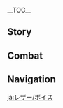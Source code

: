 {{CharacterTabs}}
{{LanguageTabs}}
__TOC__
==Story==
{{VO/Story
|character           = Razor
|language            = ja
|name                = レザー

<!-- Hello -->
|vo_01_01_title      = 初めまして…
|vo_01_01_subtitle   = Hello
|vo_01_01_file       = VO_{language}{character} Hello.ogg
|vo_01_01_tx         = お前の匂い…いい匂い。一緒に狩りをしよう！
|vo_01_01_rm         = Omae no nioi... ii nioi. Issho ni kari wo shiyou!

<!-- Chats -->
|vo_02_01_title      = 世間話・匂い
|vo_02_01_subtitle   = Chat: Scent
|vo_02_01_file       = VO_{language}{character} Chat - Scent.ogg
|vo_02_01_tx         = う、ウサギの匂い…
|vo_02_01_rm         = U, usagi no nioi...
|vo_02_02_title      = 世間話・空腹
|vo_02_02_subtitle   = Chat: Hunger
|vo_02_02_file       = VO_{language}{character} Chat - Hunger.ogg
|vo_02_02_tx         = 行くか、腹減った。
|vo_02_02_rm         = Iku ka, harahetta.
|vo_02_03_title      = 世間話・見張り
|vo_02_03_subtitle   = Chat: Wind-gazing
|vo_02_03_file       = VO_{language}{character} Chat - Wind-gazing.ogg
|vo_02_03_tx         = オレは見張りをする。行くならオレを呼べ。
|vo_02_03_rm         = Ore wa mihari wo suru. Ikunara ore wo yobe.

<!-- Weather -->
|vo_03_01_title      = 雷の日・注意
|vo_03_01_subtitle   = When Thunder Strikes: Warning
|vo_03_01_file       = VO_{language}{character} When Thunder Strikes - Warning.ogg
|vo_03_01_tx         = 怖いなら早く隠れろ。
|vo_03_01_rm         = Kowainara hayaku kakurero.
|vo_03_02_title      = 雷の日・道案内
|vo_03_02_subtitle   = When Thunder Strikes: Guidance
|vo_03_02_file       = VO_{language}{character} When Thunder Strikes - Guidance.ogg
|vo_03_02_tx         = 木から離れろ、ついて来い！
|vo_03_02_rm         = Ki kara hanarero, tsuite koi!
|vo_03_03_title      = 風の日…
|vo_03_03_subtitle   = When It's Windy
|vo_03_03_file       = VO_{language}{character} When It's Windy.ogg
|vo_03_03_tx         = 風…うん、気持ちいい。
|vo_03_03_rm         = Kaze... Un, kimochi ii.
|vo_03_04_title      = 暴風の日…
|vo_03_04_subtitle   = When the Wind Is Blowing
|vo_03_04_file       = VO_{language}{character} When the Wind Is Blowing.ogg
|vo_03_04_tx         = 風…うぅ…チクチクして、ちょっと痛い。
|vo_03_04_rm         = Kaze... Uu... chikuchiku shite, chotto itai.

<!-- Greetings -->
|vo_04_01_title      = おはよう…
|vo_04_01_subtitle   = Good Morning
|vo_04_01_file       = VO_{language}{character} Good Morning.ogg
|vo_04_01_tx         = 太陽が出た。一緒に狩りに行くか？
|vo_04_01_rm         = Taiyou ga deta. Issho ni kari ni iku ka?
|vo_04_02_title      = こんにちは…
|vo_04_02_subtitle   = Good Afternoon
|vo_04_02_file       = VO_{language}{character} Good Afternoon.ogg
|vo_04_02_tx         = 肉の塊食える、嬉しい！
|vo_04_02_rm         = Niku no katamari kueru, ureshii!
|vo_04_03_title      = こんばんは…
|vo_04_03_subtitle   = Good Evening
|vo_04_03_file       = VO_{language}{character} Good Evening.ogg
|vo_04_03_tx         = お前は寝ろ。オレは月を見る。
|vo_04_03_rm         = Omae wa nero. Ore wa tsuki wo miru.
|vo_04_04_title      = おやすみ…
|vo_04_04_subtitle   = Good Night
|vo_04_04_file       = VO_{language}{character} Good Night.ogg
|vo_04_04_tx         = お前寝る。オレ見張る。明日、一緒に狩りする。
|vo_04_04_rm         = Omae neru. Ore miharu. Ashita, issho ni kari suru.

<!-- About Razor -->
|vo_05_01_title      = {name}自身について…
|vo_05_01_subtitle   = About {character}
|vo_05_01_file       = VO_{language}{character} About {character}.ogg
|vo_05_01_tx         = オレは狼。人間のパパ、ママ、いない。
|vo_05_01_rm         = Ore wa ookami. Ningen no papa, mama, inai.

<!-- About Us -->
|vo_06_01_title      = 友達について…
|vo_06_01_subtitle   = About Us: Friends
|vo_06_01_file       = VO_{language}{character} About Us - Friends.ogg
|vo_06_01_tx         = お前、友達。オレとお前、一緒に狩りする。
|vo_06_01_rm         = Omae, tomodachi. Ore to omae, issho ni kari suru.
|vo_06_02_title      = 武器について…
|vo_06_02_subtitle   = About Us: Weapons
|vo_06_02_file       = VO_{language}{character} About Us - Weapons.ogg
|vo_06_02_tx         = オレ、鉄の爪と雷の牙ある。お前を守る。
|vo_06_02_rm         = Ore, tetsu no tsume to kaminari no kiba aru. Omae wo mamoru.

<!-- Miscellaneous I -->
|vo_07_01_title      = 「神の目」について…
|vo_07_01_subtitle   = About the [[Vision]]
|vo_07_01_file       = VO_{language}{character} About the Vision.ogg
|vo_07_01_tx         = 「神の目」、師匠のおかげ。雷の牙で戦う、「ルピカ」守る。
|vo_07_01_rm         = "Kami no me", shishou no okage. Kaminari no kiba de tatakau, "Rupika" mamoru.
|vo_07_02_title      = シェアしたいこと…
|vo_07_02_subtitle   = Something to Share
|vo_07_02_file       = VO_{language}{character} Something to Share.ogg
|vo_07_02_tx         = 夜、星きれい。空、湖、どこも星いっぱい。<br>夜、街の中も、星いっぱい。
|vo_07_02_rm         = Yoru, hoshi kirei. Sora, mizuumi, doko mo hoshi-ippai.<br>Yoru, machi no naka mo, hoshi-ippai.
|vo_07_03_title      = 興味のあること…
|vo_07_03_subtitle   = Interesting Things
|vo_07_03_file       = VO_{language}{character} Interesting Things.ogg
|vo_07_03_tx         = オレの「ルピカ」は狼。彼らは家族。
|vo_07_03_rm         = Ore no "Rupika" wa ookami. Karera wa kazoku.

<!-- About Others -->
|vo_08_01_title      = リサについて…
|vo_08_01_subtitle   = About [[Lisa]]
|vo_08_01_file       = VO_{language}{character} About Lisa.ogg
|vo_08_01_tx         = 師匠の雷、空黒くなる。怖い、強い。
|vo_08_01_rm         = Shishou no kaminari, sora kuroku naru. Kowai, tsuyoi.
|vo_08_02_title      = バーバラについて…
|vo_08_02_subtitle   = About [[Barbara]]
|vo_08_02_file       = VO_{language}{character} About Barbara.ogg
|vo_08_02_tx         = バーバラ、キラキラの女の子。優しい。
|vo_08_02_rm         = Baabara, kirakira no onnanoko. Yasashii.
|vo_08_03_title      = ディルックについて…
|vo_08_03_subtitle   = About [[Diluc]]
|vo_08_03_file       = VO_{language}{character} About Diluc.ogg
|vo_08_03_tx         = ディルック、赤い、黒い。冷たくて、熱い。
|vo_08_03_rm         = Dirukku, akai, kuroi. Tsumetakute, atsui.
|vo_08_04_title      = ウェンティについて…
|vo_08_04_subtitle   = About [[Venti]]
|vo_08_04_file       = VO_{language}{character} About Venti.ogg
|vo_08_04_tx         = 詩…うっ、よく分からない。よく分からないけど、「ルピカ」は気に入ってる。
|vo_08_04_rm         = Uta... U', yokuwakaranai. Yoku wakaranaikedo, "Rupika" wa kini'itteru.
|vo_08_05_title      = ベネットについて…
|vo_08_05_subtitle   = About [[Bennett]]
|vo_08_05_file       = VO_{language}{character} About Bennett.ogg
|vo_08_05_tx         = ベネット、口数が多い、一緒にいると、腹いっぱいにならない。
|vo_08_05_rm         = Benetto, kuchikazu ga ooi, issho ni iru to, hara-ippai ni naranai.
|vo_08_06_title      = クレーについて…
|vo_08_06_subtitle   = About [[Klee]]
|vo_08_06_file       = VO_{language}{character} About Klee.ogg
|vo_08_06_tx         = クレー、友達！友達だけど、困る。
|vo_08_06_rm         = Kuree, tomodachi! Tomodachi dakedo, komaru.
|vo_08_07_title      = ファルカについて・知らない
|vo_08_07_subtitle   = About [[Varka]]: Stranger
|vo_08_07_file       = VO_{language}{character} About Varka - Stranger.ogg
|vo_08_07_tx         = ファルカ？知らない…
|vo_08_07_rm         = Faruka? Shiranai...
|vo_08_08_title      = ファルカについて・思い出
|vo_08_08_subtitle   = About [[Varka]]: Memory
|vo_08_08_file       = VO_{language}{character} About Varka - Memory.ogg
|vo_08_08_tx         = うん…ファルカは、名前だ。あの男、高く大きい。レザーの名前、鉄の爪、彼にもらった。ううっ…会いたい。
|vo_08_08_rm         = Un... Faruka wa, namaeda. Ano otoko, takaku ookii. Rezaa no namae, tetsu no tsume, kare ni moratta. Uu'... aitai.

<!-- More About Razor -->
|vo_09_01_title      = {name}を知る・１
|vo_09_01_subtitle   = More About {character}: I
|vo_09_01_file       = VO_{language}{character} More About {character} - 01.ogg
|vo_09_01_tx         = お前の匂い、優しい匂い。肉好きか？
|vo_09_01_rm         = Omae no nioi, yasashii nioi. Niku-suki ka?
|vo_09_02_title      = {name}を知る・２
|vo_09_02_subtitle   = More About {character}: II
|vo_09_02_file       = VO_{language}{character} More About {character} - 02.ogg
|vo_09_02_tx         = お前強い。狼と同じくらい強い。お前と狩りするの好き。収穫多い。
|vo_09_02_rm         = Omae tsuyoi. Ookami to onaji kurai tsuyoi. Omae to kari suru no suki. Shuukaku ooi.
|vo_09_03_title      = {name}を知る・３
|vo_09_03_subtitle   = More About {character}: III
|vo_09_03_file       = VO_{language}{character} More About {character} - 03.ogg
|vo_09_03_tx         = 「ルピカ」は「狼の家」。違う、「狼の家族」。オレのルピカは森の中。彼ら、オレを守る。オレをルピカだと言った。
|vo_09_03_rm         = "Rupika" wa "ookami no ie". Chigau, "ookami no kazoku". Ore no Rupika wa mori no naka. Karera, ore wo mamoru. Ore wo Rupika da to itta.
|vo_09_04_title      = {name}を知る・４
|vo_09_04_subtitle   = More About {character}: IV
|vo_09_04_file       = VO_{language}{character} More About {character} - 04.ogg
|vo_09_04_tx         = オレにはルピカしかない。<br>でもルピカ、オレには4本の足がない。本物の狼じゃない。時々、悲しい。
|vo_09_04_rm         = Ore ni wa Rupika shika nai.<br>Demo Rupika, ore ni wa 4-hon no ashi ga nai. Honmono no ookami janai. Tokidoki, kanashii.
|vo_09_05_title      = {name}を知る・５
|vo_09_05_subtitle   = More About {character}: V
|vo_09_05_file       = VO_{language}{character} More About {character} - 05.ogg
|vo_09_05_tx         = お前と一緒に走るの楽しい、お前と一緒に狩りするの楽しい。お前と一緒にいる。オレは狼、オレは人間、関係ない。<br>お前は友達、お前はオレの「ルピカ」。オレ、お前も嬉しくあってほしい。
|vo_09_05_rm         = Omae to issho ni hashiru no tanoshii, omae to issho ni kari suru no tanoshii. Omae to issho ni iru. Ore wa ookami, ore wa ningen, kankeinai.<br>Omae wa tomodachi, omae wa no "Rupika". Ore, omae mo ureshikuatte hoshii.

<!-- Miscellaneous II -->
|vo_10_01_title      = {name}の趣味…
|vo_10_01_subtitle   = {character}'s Hobbies
|vo_10_01_file       = VO_{language}{character} Hobbies.ogg
|vo_10_01_tx         = ルピカ好き。森好き。友達好き。走るの好き。
|vo_10_01_rm         = Rupika-suki. Mori-suki. Tomodachi-suki. Hashiru no suki.
|vo_10_02_title      = {name}の悩み…
|vo_10_02_subtitle   = {character}'s Troubles
|vo_10_02_file       = VO_{language}{character} Troubles.ogg
|vo_10_02_tx         = 話すの疲れる。難しい。でも、話さないはダメ。
|vo_10_02_rm         = Hanasu no tsukareru. Muzukashii. Demo, hanasanai wa dame.
|vo_10_03_title      = 好きな食べ物…
|vo_10_03_subtitle   = Favorite Food
|vo_10_03_file       = VO_{language}{character} Favorite Food.ogg
|vo_10_03_tx         = 肉好き。イモ好き。
|vo_10_03_rm         = Niku-suki. Imo-suki.
|vo_10_04_title      = 嫌いな食べ物…
|vo_10_04_subtitle   = Least Favorite Food
|vo_10_04_file       = VO_{language}{character} Least Favorite Food.ogg
|vo_10_04_tx         = 野菜だめ。オレが食ってる肉たちは野菜を食う。
|vo_10_04_rm         = Yasai dame. Ore ga kutteru niku-tachi wa yasai wo kuu.

<!-- Receiving a Gift -->
|vo_11_01_title      = 贈り物を受け取る·1
|vo_11_01_subtitle   = Receiving a Gift: I
|vo_11_01_file       = VO_{language}{character} Receiving a Gift - 01.ogg
|vo_11_01_tx         = 匂いがいい、味もいい。好き。
|vo_11_01_rm         = Nioi ga ii, aji mo ii. Suki.
|vo_11_02_title      = 贈り物を受け取る·2
|vo_11_02_subtitle   = Receiving a Gift: II
|vo_11_02_file       = VO_{language}{character} Receiving a Gift - 02.ogg
|vo_11_02_tx         = 食うと、力が出る、嬉しい。
|vo_11_02_rm         = Kuu to, chikara ga deru, ureshii.
|vo_11_03_title      = 贈り物を受け取る·3
|vo_11_03_subtitle   = Receiving a Gift: III
|vo_11_03_file       = VO_{language}{character} Receiving a Gift - 03.ogg
|vo_11_03_tx         = 食う、よくない。食わない、よくない。少し悲しい。
|vo_11_03_rm         = Kuu, yokunai. Kuwanai, yokunai. Sukoshi kanashii.

<!-- Birthday -->
|vo_12_01_title      = 誕生日…
|vo_12_01_subtitle   = Birthday
|vo_12_01_file       = VO_{language}{character} Birthday.ogg
|vo_12_01_tx         = 今日はお前の……ずっとずっと前の今日に、お前生まれた。お前と一緒に楽しみたい。今日一緒に肉食う。
|vo_12_01_rm         = Kyou wa omae no...... Zutto zutto mae no kyou ni, omae umareta. Omae to issho ni tanoshi mitai. Kyou issho ni nikukuu.

<!-- Feelings About Ascension -->
|vo_13_01_title      = 突破した感想・起
|vo_13_01_subtitle   = Feelings About Ascension: Intro
|vo_13_01_file       = VO_{language}{character} Feelings About Ascension - 01.ogg
|vo_13_01_tx         = 腕、太くなった…？
|vo_13_01_rm         = Ude, futoku natta...?
|vo_13_02_title      = 突破した感想・承
|vo_13_02_subtitle   = Feelings About Ascension: Building Up
|vo_13_02_file       = VO_{language}{character} Feelings About Ascension - 02.ogg
|vo_13_02_tx         = ガルルル…爪研ぎ、牙を研ぐ、もっと強く！
|vo_13_02_rm         = Garururu... tsumetogi, kiba wo togu, motto tsuyoku!
|vo_13_03_title      = 突破した感想・転
|vo_13_03_subtitle   = Feelings About Ascension: Climax
|vo_13_03_file       = VO_{language}{character} Feelings About Ascension - 03.ogg
|vo_13_03_tx         = 走る、狩る。足りない、だめ！もっと…強くなる！
|vo_13_03_rm         = Hashiru, karu. Tarinai, dame! Motto... Tsuyokunaru!
|vo_13_04_title      = 突破した感想・結
|vo_13_04_subtitle   = Feelings About Ascension: Conclusion
|vo_13_04_file       = VO_{language}{character} Feelings About Ascension - 04.ogg
|vo_13_04_tx         = 牙、爪、足。もっと強く、もっと力を…お前を守る！
|vo_13_04_rm         = Kiba, tsume, ashi. Motto tsuyoku, motto chikara wo... omae wo mamoru!
}}

==Combat==
{{Combat VO
|character           = Razor
|language            = ja

<!-- Elemental Skill -->
|skill_1_tx          = どけ！
|skill_1_rm          = Doke!

|skill_2_tx          = ア&mdash;&mdash;！
|skill_2_rm          = A&mdash;&mdash;!

|skill_3_tx          = ガオー！
|skill_3_rm          = Gaoo!

|skill_4_file        = Elemental Skill 1 06
|skill_4_tx          = 来るなッ！
|skill_4_rm          = Kuru na'!

|skill_5_file        = Elemental Skill 1 05

<!-- Elemental Burst -->
|burst_1_tx          = ガルルルー！
|burst_1_rm          = Garururuu!

|burst_2_tx          = 貫け…！
|burst_2_rm          = Tsuranuke...!

|burst_3_tx          = んあ！
|burst_3_rm          = N'a!

|burst_4_file        = Elemental Skill 1 04
|burst_4_tx          = グルルルー！
|burst_4_rm          = Gurururuu!

<!-- Sprint Start -->
|sprint-s_1_file     = Sprint Start 01,Sprint Start 02,Sprint Start 03

<!-- Deploying Wind Glider -->
|glider_1_file       = Deploying Wind Glider 01,Deploying Wind Glider 02,Deploying Wind Glider 03

<!-- Opening Treasure Chest -->
|chest_1_tx          = これ、使えるかも。
|chest_1_rm          = Kore, tsukaeru kamo.

|chest_2_tx          = 箱、収納できる。
|chest_2_rm          = Hako, shuunou dekiru.

|chest_3_tx          = 宝の匂い、不思議だ。
|chest_3_rm          = Takara no nioi, fushigida.

<!-- Low HP -->
|low-hp_1_tx         = 痛い。
|low-hp_1_rm         = Itai.

|low-hp_2_tx         = ガウゥ&mdash;&mdash;
|low-hp_2_rm         = Gauu&mdash;&mdash;

|low-hp_3_tx         = 殺す…！
|low-hp_3_rm         = Korosu...!

<!-- Ally at Low HP-->
|ally-low-hp_1_tx    = ダメだ。
|ally-low-hp_1_rm    = Dameda.
|ally-low-hp_2_tx    = 生きろ！
|ally-low-hp_2_rm    = Ikiro!

<!-- Fallen -->
|fallen_1_tx         = うっ、呼吸、苦しい…
|fallen_1_rm         = U', kokyuu, kurushii...

|fallen_2_tx         = 帰りたい…
|fallen_2_rm         = Kaeritai...

|fallen_3_tx         = オレの…ルピカ…
|fallen_3_rm         = Ore no... Rupika...

<!-- Light Hit Taken -->
|hit-l_1_file        = Light Hit Taken 01,Light Hit Taken 02,Light Hit Taken 03,Light Hit Taken 04,Light Hit Taken 05,Light Hit Taken 06

<!-- Heavy Hit Taken -->
|hit-h_1_file        = Heavy Hit Taken 02
|hit-h_1_tx          = 口の中、しょっぱい…
|hit-h_1_rm          = Kuchi no naka, shoppai...

|hit-h_2_file        = Heavy Hit Taken 01,Heavy Hit Taken 03,Heavy Hit Taken 04,Heavy Hit Taken 05,Heavy Hit Taken 06

<!-- Joining Party -->
|join_1_tx           = オレが行く。
|join_1_rm           = Ore ga iku.

|join_2_tx           = どこに行けばいい。
|join_2_rm           = Doko ni ikeba ii.

|join_3_tx           = 背中、任せろ。
|join_3_rm           = Senaka, makasero.

<!-- Character Idles -->
|idle_1_file         = Standby 02

<!-- Light Attack -->
|atk-l_1_file        = Light Attack 01,Light Attack 02,Light Attack 03,Light Attack 04,Light Attack 05,Light Attack 06

<!-- Mid Attack -->
|atk-m_1_file        = Mid Attack 01,Mid Attack 02,Mid Attack 03

<!-- Heavy Attack -->
|atk-h_1_file        = Heavy Attack 01,Heavy Attack 02,Heavy Attack 03

<!-- Climbing -->
|climb_1_file        = Climbing 01,Climbing 02,Climbing 03,Climbing 04,Climbing 05

<!-- Jumping -->
|jump_1_file         = Jumping 01,Jumping 02,Jumping 03,Jumping 04,Jumping 05
}}

==Navigation==
{{Character Navbox|VO-JA}}

[[ja:レザー/ボイス]]